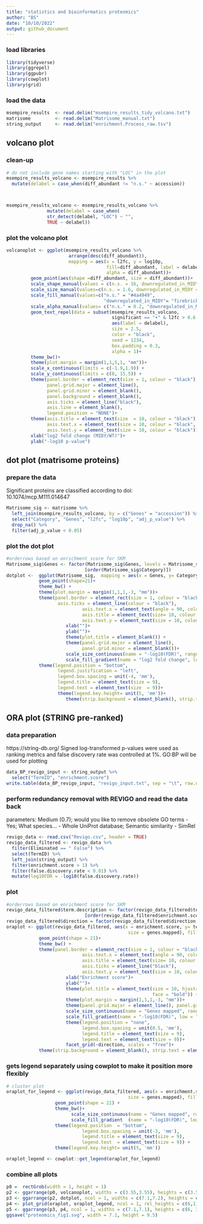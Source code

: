 ```yaml
---
title: "statistics and bioinformatics proteomics"
author: "BS"
date: "10/10/2022"
output: github_document
---
```




### load libraries
```r
library(tidyverse)
library(ggrepel)
library(ggpubr)
library(cowplot)
library(grid)
```


### load the data
```r
msempire_results  <- read.delim("msempire_results_tidy_volcano.txt")
matrisome         <- read.delim("Matrisome_manual.txt")       
string_output     <- read.delim("enrichment.Process_raw.tsv")  
```


## volcano plot 

### clean-up
```r
# do not include gene names starting with "LOC" in the plot
msempire_results_volcano <- msempire_results %>% 
  mutate(delabel = case_when(diff_abundant != "n.s." ~ accession))



msempire_results_volcano <- msempire_results_volcano %>%
               mutate(delabel = case_when(
               str_detect(delabel, "LOC") ~ "",
               TRUE ~ delabel))
```


### plot the volcano plot
```r
volcanoplot <- ggplot(msempire_results_volcano %>%                       
                       arrange(desc(diff_abundant)), 
                       mapping = aes(x = l2fc, y = log10p, 
                                     fill=diff_abundant, label = delabel, 
                                     alpha = diff_abundant))+
         geom_point(aes(shape =diff_abundant, size = diff_abundant))+
         scale_shape_manual(values = c(n.s. = 16, downregulated_in_MIDY =21, upregulated_in_MIDY =21))+
         scale_size_manual(values=c(n.s. = 1.6, downregulated_in_MIDY =2, upregulated_in_MIDY =2))+
         scale_fill_manual(values=c("n.s." = "#4a4949", 
                                    "downregulated_in_MIDY"= "firebrick3", "upregulated_in_MIDY"="#0072B2"))+
         scale_alpha_manual(values= c("n.s." = 0.2, "downregulated_in_MIDY"= 1, "upregulated_in_MIDY"= 1))+
         geom_text_repel(data = subset(msempire_results_volcano, 
                                       significant == "+" & l2fc > 0.6 | significant == "+" & l2fc < -0.7),
                                       aes(label = delabel),
                                       size = 2.5,
                                       color = "black",
                                       seed = 1234,
                                       box.padding = 0.3,
                                       alpha = 1)+
         theme_bw()+
         theme(plot.margin = margin(1,1,5,1, "mm"))+
         scale_x_continuous(limits = c(-1.9,1.9)) +
         scale_y_continuous(limits = c(0, 15.5)) +
         theme(panel.border = element_rect(size = 1, colour = "black"), 
               panel.grid.major = element_line(), 
               panel.grid.minor = element_blank(),
               panel.background = element_blank(), 
               axis.ticks = element_line("black"), 
               axis.line = element_blank(), 
               legend.position = "NONE")+
         theme(axis.title = element_text(size  = 10, colour = "black"), 
               axis.text.x = element_text(size = 10, colour = "black", vjust = -0.1), 
               axis.text.y = element_text(size = 10, colour = "black"))+
         xlab("log2 fold change (MIDY/WT)")+
         ylab("-log10 p-value")
```


## dot plot (matrisome proteins)

### prepare the data
Significant proteins are classified according to doi: 10.1074/mcp.M111.014647 
```r
Matrisome_sig <- matrisome %>% 
  left_join(msempire_results_volcano, by = c("Genes" = "accession")) %>% 
  select("Category", "Genes", "l2fc", "log10p", "adj_p_value") %>% 
  drop_na() %>% 
  filter(adj_p_value < 0.05)
```


### plot the dot plot
```r
#orderrows based on enrichment score for SKM
Matrisome_sig$Genes <- factor(Matrisome_sig$Genes, levels = Matrisome_sig$Genes
                             [order(Matrisome_sig$Category)])
dotplot <-  ggplot(Matrisome_sig,  mapping = aes(x = Genes, y= Category, fill = l2fc, size = log10p)) +
            geom_point(shape=21)+
            theme_bw() +
            theme(plot.margin = margin(1,1,1,-3, "mm"))+
            theme(panel.border = element_rect(size = 1, colour = "black"),
                   axis.ticks = element_line(colour = "black"),
                            axis.text.x = element_text(angle = 90, colour = "black", size =9, vjust = 0.5, hjust = 1),
                            axis.title = element_text(size= 10, colour = "black"),
                            axis.text.y = element_text(size = 10, colour = "black"))+
                      xlab("")+
                      ylab("")+
                      theme(plot.title = element_blank()) +
                      theme(panel.grid.major = element_line(), 
                            panel.grid.minor = element_blank())+
                      scale_size_continuous(name = "-log10(FDR)", range = c(2, 3.5), breaks = c(3,6,9,12))+
                      scale_fill_gradient(name = "log2 fold change", low = "firebrick3", high = "navy")+
            theme(legend.position = "bottom", 
                   legend.justification = "left",
                   legend.box.spacing = unit(-4, 'mm'), 
                   legend.title = element_text(size = 9),
                   legend.text = element_text(size  = 9))+
                   theme(legend.key.height= unit(5, 'mm'))+
                      theme(strip.background = element_blank(), strip.text = element_text(size = 10, face = "bold"))
```


## ORA plot (STRING pre-ranked)

### data preparation
https://string-db.org/ 
Signed log-transformed p-values were used as ranking metrics and false discovery rate was controlled at 1%. GO:BP will be used for plotting
```r
data_BP_revigo_input <- string_output %>% 
  select("TermID", "enrichment.score")
write.table(data_BP_revigo_input, "revigo_input.txt", sep = "\t", row.names = F, quote = F)
```


### perform redundancy removal with REVIGO and read the data back
parameters: Medium (0.7); would you like to remove obsolete GO terms - Yes; What species… - Whole UniProt database; Semantic similarity - SimRel
```r
revigo_data <- read.csv("Revigo.csv", header = TRUE)
revigo_data_filtered <- revigo_data %>%
  filter(Eliminated == " False") %>% 
  select(TermID) %>% 
  left_join(string_output) %>% 
  filter(enrichment.score > 1) %>% 
  filter(false.discovery.rate < 0.01) %>% 
  mutate(log10FDR = -log10(false.discovery.rate))
```


### plot
```r
#orderrows based on enrichment score for SKM
revigo_data_filtered$term.description <- factor(revigo_data_filtered$term.description, levels = revigo_data_filtered$term.description
                             [order(revigo_data_filtered$enrichment.score)])
revigo_data_filtered$direction = factor(revigo_data_filtered$direction, levels=c('top','both ends','bottom'))
oraplot <- ggplot(revigo_data_filtered, aes(x = enrichment.score, y= term.description, fill = log10FDR, 
                                             size = genes.mapped), fill = NULL) +
            geom_point(shape = 21)+
            theme_bw() +
            theme(panel.border = element_rect(size = 1, colour = "black"),
                            axis.text.x = element_text(angle = 90, colour = "black", size = 10),
                            axis.title = element_text(size= 10, colour = "black"),
                            axis.ticks = element_line("black"), 
                            axis.text.y = element_text(size = 10, colour = "black"))+
                      xlab("Enrichment score")+
                      ylab("")+
                      theme(plot.title = element_text(size = 10, hjust=0.5,
                                                      face = "bold")) +
                      theme(plot.margin = margin(1,1,1,-3, "mm"))+
                      theme(panel.grid.major = element_line(), panel.grid.minor = element_blank())+
                      scale_size_continuous(name = "Genes mapped", range = c(2, 5))+
                      scale_fill_gradient(name = "-log10(FDR)", low = "#bf9deb", high = "#200b3b")+
                      theme(legend.position = "none", 
                            legend.box.spacing = unit(0.5, 'mm'), 
                            legend.title = element_text(size = 9), 
                            legend.text = element_text(size = 9))+
                      facet_grid(~direction, scales = "free")+
            theme(strip.background = element_blank(), strip.text = element_text(size = 9, face = "bold"))
```


### gets legend separately using cowplot to make it position more flexibly
```r
# cluster plot
oraplot_for_legend <- ggplot(revigo_data_filtered, aes(x = enrichment.score, y= term.description, fill = log10FDR, 
                                             size = genes.mapped), fill = NULL) +
                  geom_point(shape = 21) +
                  theme_bw()+
                        scale_size_continuous(name = "Genes mapped", range = c(2, 5))+
                        scale_fill_gradient  (name = "-log10(FDR)", low = "#bf9deb", high = "#200b3b")+
                  theme(legend.position  = "bottom", 
                            legend.box.spacing = unit(-3, 'mm'), 
                            legend.title = element_text(size = 9), 
                            legend.text  = element_text(size = 9)) +
                  theme(legend.key.height= unit(5, 'mm'))

oraplot_legend <- cowplot::get_legend(oraplot_for_legend) 
```


### combine all plots
```r
p0 =  rectGrob(width = 1, height = 1)
p2 <- ggarrange(p0, volcanoplot, widths = c(3.55,3.55), heights = c(3.55,3.55), labels = c("A","B"), font.label = list(size = 17, face = 'bold'))
p3 <- ggarrange(p2, dotplot, ncol = 1, widths = c(7.1,7.2), heights = c(3.55, 2.6), labels = c("", "C"), font.label = list(size = 17, face = 'bold'))
p4 <- plot_grid(oraplot, oraplot_legend, ncol = 1, rel_heights = c(6,1), labels = c("D"), label_size = 17, label_fontface = 'bold')
p5 <- ggarrange(p3, p4, ncol = 1, widths = c(7.1,7.1), heights = c(6, 3.5))
ggsave("proteomics_fig1.svg", width = 7.1, height = 9.5)
```





